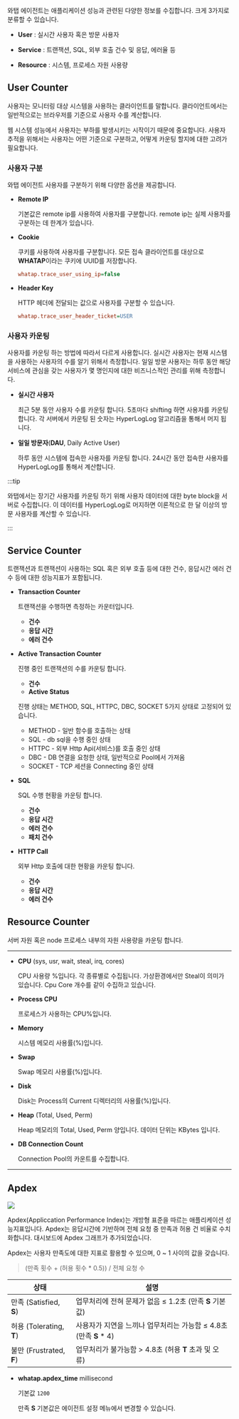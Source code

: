 와탭 에이전트는 애플리케이션 성능과 관련된 다양한 정보를 수집합니다. 크게 3가지로 분류할 수 있습니다.

* **User** : 실시간 사용자 혹은 방문 사용자

* **Service** : 트랜잭션, SQL, 외부 호출 건수 및 응답, 에러율 등

* **Resource** : 시스템, 프로세스 자원 사용량

## User Counter

사용자는 모니터링 대상 시스템을 사용하는 클라이언트를 말합니다. 클라이언트에서는 일반적으로는 브라우저를 기준으로 사용자 수를 계산합니다.

웹 시스템 성능에서 사용자는 부하를 발생시키는 시작이기 때문에 중요합니다. 사용자 추적을 위해서는 사용자는 어떤 기준으로 구분하고, 어떻게 카운팅 할지에 대한 고려가 필요합니다.

### 사용자 구분

와탭 에이전트 사용자를 구분하기 위해 다양한 옵션을 제공합니다.

* **Remote IP**

  기본값은 remote ip를 사용하여 사용자를 구분합니다. remote ip는 실제 사용자를 구분하는 데 한계가 있습니다.

* **Cookie**

  쿠키를 사용하여 사용자를 구분합니다. 모든 접속 클라이언트를 대상으로 **WHATAP**이라는 쿠키에 UUID를 저장합니다.

  ```ini title='whatap.conf'
  whatap.trace_user_using_ip=false
  ```

* **Header Key**

  HTTP 헤더에 전달되는 값으로 사용자를 구분할 수 있습니다.

  ```ini title='whatap.conf'
  whatap.trace_user_header_ticket=USER
  ```

### 사용자 카운팅

사용자를 카운팅 하는 방법에 따라서 다르게 사용합니다. 실시간 사용자는 현재 시스템을 사용하는 사용자의 수를 알기 위해서 측정합니다. 일일 방문 사용자는 하루 동안 해당 서비스에 관심을 갖는 사용자가 몇 명인지에 대한 비즈니스적인 관리를 위해 측정합니다.

* **실시간 사용자**

  최근 5분 동안 사용자 수를 카운팅 합니다. 5초마다 shifting 하면 사용자를 카운팅 합니다. 각 서버에서 카운팅 된 숫자는 HyperLogLog 알고리즘을 통해서 머지 됩니다.

* **일일 방문자**(**DAU**, Daily Active User)

  하루 동안 시스템에 접속한 사용자를 카운팅 합니다. 24시간 동안 접속한 사용자를 HyperLogLog를 통해서 계산합니다.

:::tip

와탭에서는 장기간 사용자를 카운팅 하기 위해 사용자 데이터에 대한 byte block을 서버로 수집합니다. 이 데이터를 HyperLogLog로 머지하면 이론적으로 한 달 이상의 방문 사용자를 계산할 수 있습니다.

:::

## Service Counter

트랜잭션과 트랜잭션이 사용하는 SQL 혹은 외부 호출 등에 대한 건수, 응답시간 에러 건수 등에 대한 성능지표가 포함됩니다.

* **Transaction Counter**

  트랜잭션을 수행하면 측정하는 카운터입니다.

  * **건수**
  * **응답 시간**
  * **에러 건수**

* **Active Transaction Counter**

  진행 중인 트랜잭션의 수를 카운팅 합니다.

  * **건수**
  * **Active Status**

  진행 상태는 METHOD, SQL, HTTPC, DBC, SOCKET 5가지 상태로 고정되어 있습니다.

  * METHOD - 일반 함수를 호출하는 상태
  * SQL - db sql을 수행 중인 상태
  * HTTPC - 외부 Http Api(서비스)를 호출 중인 상태
  * DBC - DB 연결을 요청한 상태, 일반적으로 Pool에서 가져옴
  * SOCKET - TCP 세션을 Connecting 중인 상태

* **SQL**

  SQL 수행 현황을 카운팅 합니다.

  * **건수**
  * **응답 시간**
  * **에러 건수**
  * **패치 건수**

* **HTTP Call**

  외부 Http 호출에 대한 현황을 카운팅 합니다.

  * **건수**
  * **응답 시간**
  * **에러 건수**

## Resource Counter

서버 자원 혹은 node 프로세스 내부의 자원 사용량을 카운팅 합니다.

----

* **CPU** (sys, usr, wait, steal, irq, cores)

  CPU 사용량 %입니다. 각 종류별로 수집됩니다. 가상환경에서만 Steal이 의미가 있습니다. Cpu Core 개수를 같이 수집하고 있습니다.

* **Process CPU**

  프로세스가 사용하는 CPU%입니다.

* **Memory**

  시스템 메모리 사용률(%)입니다.

* **Swap**

  Swap 메모리 사용률(%)입니다.

* **Disk**

  Disk는 Process의 Current 디렉터리의 사용률(%)입니다.

* **Heap** (Total, Used, Perm)

  Heap 메모리의 Total, Used, Perm 양입니다. 데이터 단위는 KBytes 입니다.

* **DB Connection Count**

  Connection Pool의 카운트를 수집합니다.

----

## Apdex

![](https://img.whatap.io/media/agent_php/data/tinified/apdex.png)

Apdex(Appliccation Performance Index)는 개방형 표준을 따르는 애플리케이션 성능지표입니다. Apdex는 응답시간에 기반하며 전체 요청 중 만족과 허용 건 비율로 수치화합니다. 대시보드에 Apdex 그래프가 추가되었습니다. 

Apdex는 사용자 만족도에 대한 지표로 활용할 수 있으며, 0 \~ 1 사이의 값을 갖습니다.

> (만족 횟수 + (허용 횟수 * 0.5)) / 전체 요청 수

|상태|설명|
|----|----|
|만족 (Satisfied, **S**)|업무처리에 전혀 문제가 없음 ≤ 1.2초 (만족 **S** 기본값)|
|허용 (Tolerating, **T**)|사용자가 지연을 느끼나 업무처리는 가능함 ≤ 4.8초 (만족 **S** * 4)|
|불만 (Frustrated, **F**)|업무처리가 불가능함 > 4.8초 (허용 **T** 초과 및 오류)|

* **whatap.apdex_time** <span class='type'>millisecond</span>

  기본값 `1200`

  만족 **S** 기본값은 에이전트 설정 메뉴에서 변경할 수 있습니다.
